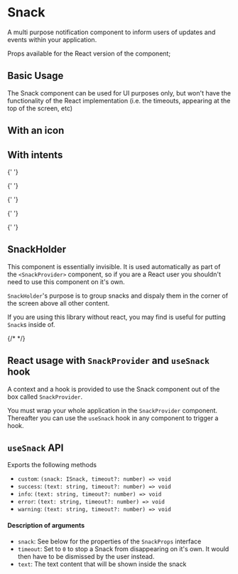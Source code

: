 
<Meta of={SnackStories} />

# Snack

A multi purpose notification component to inform users of updates and events within your application.

Props available for the React version of the component;

<Controls />

## Basic Usage

The Snack component can be used for UI purposes only, but won't have the functionality of the React implementation (i.e. the timeouts, appearing at the top of the screen, etc)

<Canvas of={SnackStories.BasicUsage} />

<RenderHtmlMarkup of={SnackStories.BasicUsage} />

## With an icon

<Canvas of={SnackStories.WithAnIcon} />

<RenderHtmlMarkup of={SnackStories.WithAnIcon} />

## With intents

<Canvas>
  <Story of={SnackStories.IntentPrimary} />

{' '}

<Story of={SnackStories.IntentNeutral} />

{' '}

<Story of={SnackStories.IntentSuccess} />

{' '}

<Story of={SnackStories.IntentPending} />

{' '}

<Story of={SnackStories.IntentWarning} />

{' '}

<Story of={SnackStories.IntentDanger} />

  <Story of={SnackStories.IntentDefault} />
</Canvas>

<RenderHtmlMarkup of={SnackStories.IntentPrimary} />
<RenderHtmlMarkup of={SnackStories.IntentNeutral} />
<RenderHtmlMarkup of={SnackStories.IntentSuccess} />
<RenderHtmlMarkup of={SnackStories.IntentPending} />
<RenderHtmlMarkup of={SnackStories.IntentWarning} />
<RenderHtmlMarkup of={SnackStories.IntentDanger} />
<RenderHtmlMarkup of={SnackStories.IntentDefault} />

## SnackHolder

This component is essentially invisible. It is used automatically as part of the `<SnackProvider>` component, so if you are a React user you shouldn't need to use this component on it's own.

`SnackHolder`'s purpose is to group snacks and dispaly them in the corner of the screen above all other content.

If you are using this library without react, you may find is useful for putting `Snack`s inside of.

{/* <ArgsTable of={SnackHolder} /> */}

## React usage with `SnackProvider` and `useSnack` hook

A context and a hook is provided to use the Snack component out of the box called `SnackProvider`.

<Canvas of={SnackStories.UseSnackHookExample} />

You must wrap your whole application in the `SnackProvider` component. Thereafter you can use the `useSnack` hook in any component to trigger a hook.

## `useSnack` API

Exports the following methods

- `custom`: `(snack: ISnack, timeout?: number) => void`
- `success`: `(text: string, timeout?: number) => void`
- `info`: `(text: string, timeout?: number) => void`
- `error`: `(text: string, timeout?: number) => void`
- `warning`: `(text: string, timeout?: number) => void`

#### Description of arguments

- `snack`: See below for the properties of the `SnackProps` interface
- `timeout`: Set to `0` to stop a Snack from disappearing on it's own. It would then have to be dismissed by the user instead.
- `text`: The text content that will be shown inside the snack
